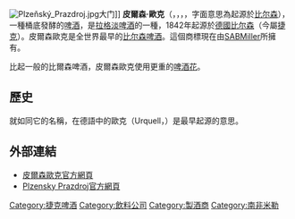 {{coord|49.746758|13.387243|display=title|type:landmark}} <!-- coords are of Main gate/public entrance, via google maps -->
{{Infobox Company
| name      = Pilsner Urquell<br/> 皮爾森·歐克
| image     = Pilsner Urquell logo.svg
| caption   =
| industry = [[釀酒|釀酒]]、[[飲料|飲料]]
| location  = {{flag|Czech}} [[比尔森|皮爾森]]
| foundation = 1842年
| last_year =
| abv       =
| parent    = [[南非米勒|南非米勒]]（SABMiller plc）
}}
[[File:Plzeňský_Prazdroj.jpg|thumb]]大门]]
'''皮爾森·歐克'''（{{lang-de|Pilsner Urquell}}，{{IPA-de|ˈpɪlznɐ ˈʔuːɐ̯ˌkvɛl|IPA}}，{{lang-cs|Plzeňský Prazdroj}}，{{IPA-cs|ˈpl̩.zɛɲskiː ˈprazdroj|IPA}}，字面意思為起源於[[比尔森|比尔森]]），一種桶底發酵的[[啤酒|啤酒]]，是[[拉格淡啤酒|拉格淡啤酒]]的一種，1842年起源於[[德國|德國]][[比尔森|比尔森]]（今屬[[捷克|捷克]]）。皮爾森歐克是全世界最早的[[比尔森啤酒|比尔森啤酒]]。這個商標現在由[[SABMiller|SABMiller]]所擁有。

比起一般的比爾森啤酒，皮爾森歐克使用更重的[[啤酒花|啤酒花]]。

==歷史==
就如同它的名稱，在德語中的歐克（Urquell，{{lang-cs|Prazdroj}}）是最早起源的意思。

==外部連結==
* [http://www.pilsnerurquell.com/ 皮爾森歐克官方網頁] {{Wayback|url=http://www.pilsnerurquell.com/ |date=20130614174438 }}
* [http://www.prazdroj.cz/en/ Plzensky Prazdroj官方網頁] {{Wayback|url=http://www.prazdroj.cz/en/ |date=20110208025226 }}

[[Category:捷克啤酒|Category:捷克啤酒]]
[[Category:飲料公司|Category:飲料公司]]
[[Category:製酒商|Category:製酒商]]
[[Category:南非米勒|Category:南非米勒]]